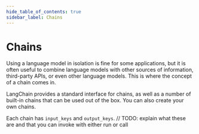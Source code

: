 ```yaml
---
hide_table_of_contents: true
sidebar_label: Chains
---
```



# Chains

Using a language model in isolation is fine for some applications, but it is often useful to combine language models with other sources of information, third-party APIs, or even other language models. This is where the concept of a chain comes in.

LangChain provides a standard interface for chains, as well as a number of built-in chains that can be used out of the box. You can also create your own chains.

Each chain has `input_keys` and `output_keys`. // TODO: explain what these are and that you can invoke with either run or call

<DocCardList />
